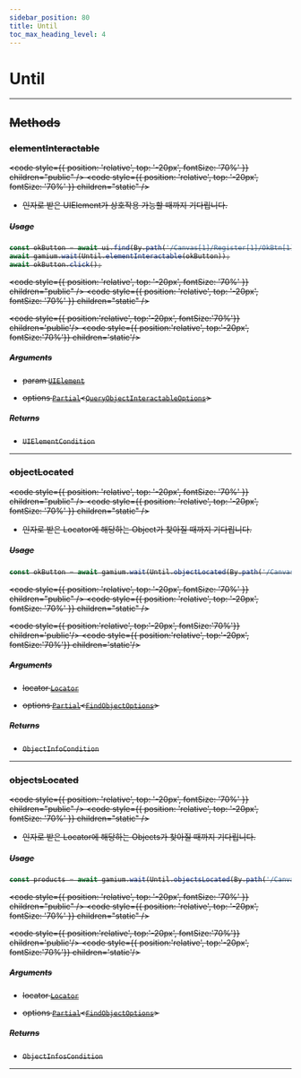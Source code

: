 ```yaml
---
sidebar_position: 80
title: Until
toc_max_heading_level: 4
---
```


# Until <s generated />

<hr class="solid" />  <s generated />

## Methods <s generated />

### elementInteractable <s generated />

<s childtag /> <code style={{ position: 'relative', top: '-20px', fontSize: '70%' }} children="public" /> <code style={{ position: 'relative', top: '-20px', fontSize: '70%' }} children="static" /> <s
  generated
/>

- 인자로 받은 UIElement가 상호작용 가능할 때까지 기다립니다.

##### Usage

```ts
const okButton = await ui.find(By.path('/Canvas[1]/Register[1]/OkBtn[1]'));
await gamium.wait(Until.elementInteractable(okButton));
await okButton.click();
```

<s childtag /> <code style={{ position: 'relative', top: '-20px', fontSize: '70%' }} children="public" /> <code style={{ position: 'relative', top: '-20px', fontSize: '70%' }} children="static" /> <s
  generated
/>

<s childtag /> <code style={{ position:'relative', top:'-20px', fontSize:'70%'}} children='public'/> <code style={{ position:'relative', top:'-20px', fontSize:'70%'}} children='static'/> <s generated />

##### Arguments <s generated />

- param [`UIElement`]( ui-element) <s generated />

- options [`Partial`]( https://www.typescriptlang.org/docs/handbook/utility-types.html#partialtype)<[`QueryObjectInteractableOptions`]( ../types/query-object-interactable-options)> <s generated />

##### Returns <s generated />

- `UIElementCondition` <s generated />

<hr class="solid" />  <s generated />

### objectLocated <s generated />

<s childtag /> <code style={{ position: 'relative', top: '-20px', fontSize: '70%' }} children="public" /> <code style={{ position: 'relative', top: '-20px', fontSize: '70%' }} children="static" /> <s
  generated
/>

- 인자로 받은 Locator에 해당하는 Object가 찾아질 때까지 기다립니다.

##### Usage

```ts
const okButton = await gamium.wait(Until.objectLocated(By.path('/Canvas[1]/Register[1]/OkBtn[1]')));
```

<s childtag /> <code style={{ position: 'relative', top: '-20px', fontSize: '70%' }} children="public" /> <code style={{ position: 'relative', top: '-20px', fontSize: '70%' }} children="static" /> <s
  generated
/>

<s childtag /> <code style={{ position:'relative', top:'-20px', fontSize:'70%'}} children='public'/> <code style={{ position:'relative', top:'-20px', fontSize:'70%'}} children='static'/> <s generated />

##### Arguments <s generated />

- locator [`Locator`]( ../types/locator) <s generated />

- options [`Partial`]( https://www.typescriptlang.org/docs/handbook/utility-types.html#partialtype)<[`FindObjectOptions`]( ../types/find-object-options)> <s generated />

##### Returns <s generated />

- `ObjectInfoCondition` <s generated />

<hr class="solid" />  <s generated />

### objectsLocated <s generated />

<s childtag /> <code style={{ position: 'relative', top: '-20px', fontSize: '70%' }} children="public" /> <code style={{ position: 'relative', top: '-20px', fontSize: '70%' }} children="static" /> <s
  generated
/>

- 인자로 받은 Locator에 해당하는 Objects가 찾아질 때까지 기다립니다.

##### Usage

```ts
const products = await gamium.wait(Until.objectsLocated(By.path('/Canvas[1]/ShopView[1]//ProductSlot(Clone)')));
```

<s childtag /> <code style={{ position: 'relative', top: '-20px', fontSize: '70%' }} children="public" /> <code style={{ position: 'relative', top: '-20px', fontSize: '70%' }} children="static" /> <s
  generated
/>

<s childtag /> <code style={{ position:'relative', top:'-20px', fontSize:'70%'}} children='public'/> <code style={{ position:'relative', top:'-20px', fontSize:'70%'}} children='static'/> <s generated />

##### Arguments <s generated />

- locator [`Locator`]( ../types/locator) <s generated />

- options [`Partial`]( https://www.typescriptlang.org/docs/handbook/utility-types.html#partialtype)<[`FindObjectOptions`]( ../types/find-object-options)> <s generated />

##### Returns <s generated />

- `ObjectInfosCondition` <s generated />

<hr class="solid" />  <s generated />


